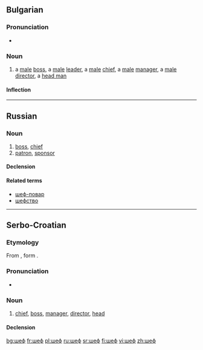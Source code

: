==Bulgarian==

===Pronunciation===
* {{IPA|/ʃɛf/|lang=bg}}

===Noun===
{{head|bg|noun|g=m|sc=Cyrl|tr=šef|feminine|шефка}}

# a [[male]] [[boss]], a [[male]] [[leader]], a [[male]] [[chief]], a [[male]] [[manager]], a [[male]] [[director]], a [[head man]]

====Inflection====
{{bg-noun-m-ove}}

----

==Russian==

===Noun===
{{ru-noun|tr=šef|g=m|sc=Cyrl}}

# [[boss]], [[chief]]
# [[patron]], [[sponsor]]

====Declension====
{{ru-noun-anim-1||ше́ф}}

====Related terms====
* [[шеф-повар]]
* [[шефство]]

----

==Serbo-Croatian==

===Etymology===
From {{etyl|de|sh}} {{term|Chef|lang=de}}, form {{etyl|fr|sh}} {{term|chef|lang=fr}}.

===Pronunciation===
* {{IPA|/ʃêf/|lang=sh}}

===Noun===
{{sh-noun|g=m|head=ше̏ф|c|šef|šȅf}}

# [[chief]], [[boss]], [[manager]], [[director]], [[head]] 

====Declension====
{{sh-decl-noun|sc=Cyrl
|ше̏ф|ше̏фови
|шефа|шефова
|шефу|шефовима
|шефа|шефове
|шефе|шефови
|шефу|шефовима
|шефом|шефовима
}}

[[bg:шеф]]
[[fr:шеф]]
[[pl:шеф]]
[[ru:шеф]]
[[sr:шеф]]
[[fi:шеф]]
[[vi:шеф]]
[[zh:шеф]]